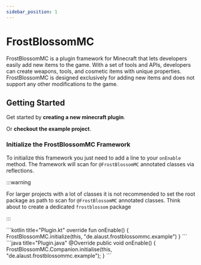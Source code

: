 ```yaml
---
sidebar_position: 1
---
```



# FrostBlossomMC

FrostBlossomMC is a plugin framework for Minecraft that lets developers easily add new items to the game. With a set of
tools and APIs, developers can create weapons, tools, and cosmetic items with unique properties. FrostBlossomMC is
designed exclusively for adding new items and does not support any other modifications to the game.

## Getting Started

Get started by **creating a new minecraft plugin**.

Or **checkout the example project**.

### Initialize the FrostBlossomMC Framework
To initialize this framework you just need to add a line to your `onEnable` method. The framework will scan for
`@FrostBlossomMC` annotated classes via reflections.

:::warning

For larger projects with a lot of classes it is not recommended to set the root package as path to scan for
`@FrostBlossomMC` annotated classes. Think about to create a dedicated `frostblossom` package

:::

<Tabs>
    <TabItem value="Kotlin" label="Kotlin" default>
        ```kotlin title="Plugin.kt"
        override fun onEnable() {
            FrostBlossomMC.initialize(this, "de.alaust.frostblossommc.example")
        }
        ```
    </TabItem>
    <TabItem value="Java" label="Java">
        ```java title="Plugin.java"
        @Override
        public void onEnable() {
            FrostBlossomMC.Companion.initialise(this, "de.alaust.frostblossommc.example");
        }
        ```
    </TabItem>
</Tabs>